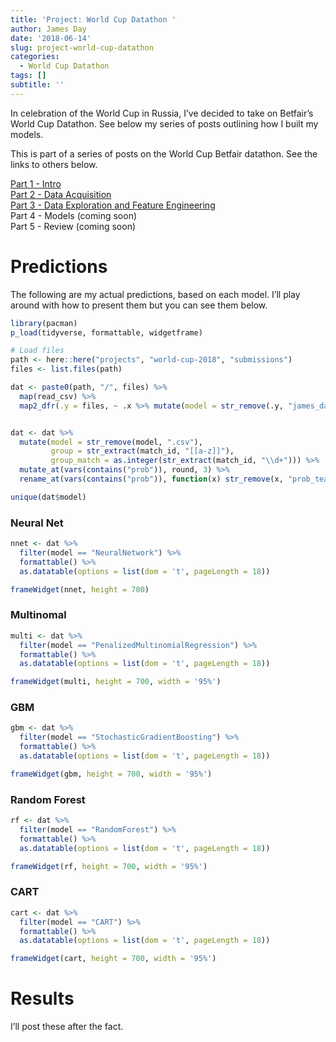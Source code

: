 ```yaml
---
title: 'Project: World Cup Datathon '
author: James Day
date: '2018-06-14'
slug: project-world-cup-datathon
categories:
  - World Cup Datathon
tags: []
subtitle: ''
---
```


In celebration of the World Cup in Russia, I've decided to take on Betfair's World Cup Datathon. See below my series of posts outlining how I built my models.


This is part of a series of posts on the World Cup Betfair datathon. See the links to others below.   
   
[Part 1 - Intro](https://plussixoneblog.com/post/football-world-cup-datathon-part-1)    
[Part 2 - Data Acquisition](https://plussixoneblog.com/post/football-world-cup-datathon-part-2)   
[Part 3 - Data Exploration and Feature Engineering](https://plussixoneblog.com/post/football-world-cup-datathon-part-3)    
Part 4 - Models (coming soon)   
Part 5 - Review (coming soon)   


# Predictions
The following are my actual predictions, based on each model. I'll play around with how to present them but you can see them below. 

```r
library(pacman)
p_load(tidyverse, formattable, widgetframe)

# Load files
path <- here::here("projects", "world-cup-2018", "submissions")
files <- list.files(path)

dat <- paste0(path, "/", files) %>%
  map(read_csv) %>%
  map2_dfr(.y = files, ~ .x %>% mutate(model = str_remove(.y, "james_day_")))


dat <- dat %>%
  mutate(model = str_remove(model, ".csv"),
         group = str_extract(match_id, "[[a-z]]"),
         group_match = as.integer(str_extract(match_id, "\\d+"))) %>%
  mutate_at(vars(contains("prob")), round, 3) %>%
  rename_at(vars(contains("prob")), function(x) str_remove(x, "prob_team_1_"))

unique(dat$model) 
```

### Neural Net
```r
nnet <- dat %>% 
  filter(model == "NeuralNetwork") %>%
  formattable() %>%
  as.datatable(options = list(dom = 't', pageLength = 18))

frameWidget(nnet, height = 700)
```


### Multinomal
```r
multi <- dat %>% 
  filter(model == "PenalizedMultinomialRegression") %>%
  formattable() %>%
  as.datatable(options = list(dom = 't', pageLength = 18))

frameWidget(multi, height = 700, width = '95%')
```

### GBM
```r
gbm <- dat %>% 
  filter(model == "StochasticGradientBoosting") %>%
  formattable() %>%
  as.datatable(options = list(dom = 't', pageLength = 18))

frameWidget(gbm, height = 700, width = '95%') 
```

### Random Forest
```r
rf <- dat %>% 
  filter(model == "RandomForest") %>%
  formattable() %>%
  as.datatable(options = list(dom = 't', pageLength = 18))

frameWidget(rf, height = 700, width = '95%')
```

### CART
```r
cart <- dat %>% 
  filter(model == "CART") %>%
  formattable() %>%
  as.datatable(options = list(dom = 't', pageLength = 18))

frameWidget(cart, height = 700, width = '95%')
```

# Results
I'll post these after the fact.